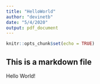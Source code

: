 ```yaml
---
title: "HelloWorld"
author: "devinetb"
date: "5/4/2020"
output: pdf_document
---
```


```r
knitr::opts_chunk$set(echo = TRUE)
```

## This is a markdown file

Hello World!
